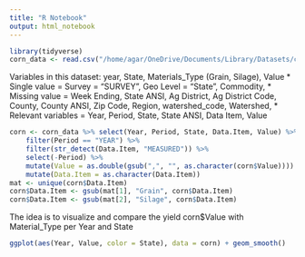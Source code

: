 ```yaml
---
title: "R Notebook"
output: html_notebook
---
```

```r
library(tidyverse)
corn_data <- read.csv("/home/agar/OneDrive/Documents/Library/Datasets/corn yield.csv")
```

Variables in this dataset: year, State, Materials_Type (Grain, Silage), Value 
* Single value = Survey = "SURVEY", Geo Level = "State", Commodity, 
* Missing value = Week Ending, State ANSI, Ag District, Ag District Code, County, County ANSI, Zip Code, Region, watershed_code, Watershed, 
* Relevant variables = Year, Period, State, State ANSI, Data Item, Value

```r
corn <- corn_data %>% select(Year, Period, State, Data.Item, Value) %>% 
    filter(Period == "YEAR") %>% 
    filter(str_detect(Data.Item, "MEASURED")) %>%
    select(-Period) %>%
    mutate(Value = as.double(gsub(",", "", as.character(corn$Value)))) %>%
    mutate(Data.Item = as.character(Data.Item))
mat <- unique(corn$Data.Item)
corn$Data.Item <- gsub(mat[1], "Grain", corn$Data.Item) 
corn$Data.Item <- gsub(mat[2], "Silage", corn$Data.Item)
```
The idea is to visualize and compare the yield corn$Value with Material_Type per Year and State

```r
ggplot(aes(Year, Value, color = State), data = corn) + geom_smooth()
```

